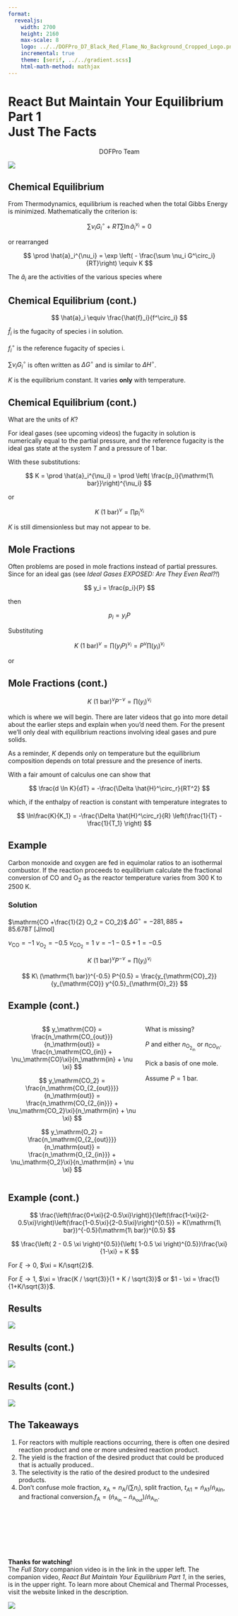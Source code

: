 ```yaml
---
format:
  revealjs:
    width: 2700
    height: 2160
    max-scale: 8
    logo: ../../DOFPro_D7_Black_Red_Flame_No_Background_Cropped_Logo.png
    incremental: true
    theme: [serif, ../../gradient.scss]
    html-math-method: mathjax
---
```


# React But Maintain Your Equilibrium<br/>Part 1<br/>Just The Facts

::: {style="text-align: center;"}
DOFPro Team
:::

![](../../DOFPro_D7_Black_Red_Flame_No_Background_Cropped.png){.absolute left="22%" top="-30%"}


## Chemical Equilibrium

From Thermodynamics, equilibrium is reached when the total Gibbs Energy is minimized. Mathematically the criterion is:

$$
\sum \nu_i G^\circ_i + RT \sum \ln \hat{a}_i^{\nu_i} = 0
$$

or rearranged

$$
\prod \hat{a}_i^{\nu_i} = \exp \left( - \frac{\sum \nu_i G^\circ_i}{RT}\right) \equiv K
$$

The $\hat{a}_i$ are the activities of the various species where

## Chemical Equilibrium (cont.)

$$
\hat{a}_i \equiv \frac{\hat{f}_i}{f^\circ_i}
$$

$\hat{f}_i$ is the fugacity of species i in solution.

$f^\circ_i$  is the reference fugacity of species i.

$\sum \nu_i G^\circ_i$ is often written as $\Delta G^\circ$ and is similar to $\Delta H^\circ$.

$K$ is the equilibrium constant. It varies **only** with temperature.

## Chemical Equilibrium (cont.)

What are the units of $K$?

For ideal gases (see upcoming videos) the fugacity in solution is
numerically equal to the partial pressure, and the reference fugacity
is the ideal gas state at the system $T$ and a pressure of 1 bar.

With these substitutions:

$$
K = \prod \hat{a}_i^{\nu_i} = \prod \left( \frac{p_i}{\mathrm{1\ bar}}\right)^{\nu_i}
$$

or

$$
K\ (\mathrm{1\ bar})^\nu = \prod p_i^{\nu_i}
$$

$K$ is still dimensionless but may not appear to be.

## Mole Fractions

Often problems are posed in mole fractions instead of partial
pressures. Since for an ideal gas (see *Ideal Gases EXPOSED: Are They Even Real?!*)

$$
y_i = \frac{p_i}{P}
$$

then

$$
p_i = y_i P
$$

Substituting

$$
K\ (\mathrm{1\ bar})^\nu = \prod (y_i P)^{\nu_i} =P^\nu \prod (y_i)^{\nu_i}
$$

or

## Mole Fractions (cont.)

$$
K\ (\mathrm{1\ bar})^\nu P^{-\nu}  =\prod (y_i)^{\nu_i}
$$

which is where we will begin. There are later videos that go into more detail about the earlier steps and explain when you'd need them. For the present we'll only deal with equilibrium reactions involving ideal gases and pure solids.

As a reminder, $K$ depends only on temperature but the equilibrium composition
depends on total pressure and the presence of inerts.

With a fair amount of calculus one can show that

$$
\frac{d \ln K}{dT} = -\frac{\Delta \hat{H}^\circ_r}{RT^2}
$$

which, if the enthalpy of reaction is constant with temperature
integrates to

$$
\ln\frac{K}{K_1} = -\frac{\Delta \hat{H}^\circ_r}{R} \left(\frac{1}{T} - \frac{1}{T_1} \right)
$$

## Example

Carbon monoxide and oxygen are fed in equimolar ratios to an
isothermal combustor. If the reaction proceeds to equilibrium
calculate the fractional conversion of $\mathrm{CO}$ and $\mathrm{O_2}$ as the reactor
temperature varies from $300\ \mathrm{K}$ to $2500\ \mathrm{K}$.

### Solution

$\mathrm{CO +\frac{1}{2} O_2 = CO_2}$ $\Delta G^\circ = -281,885 + 85.678 T\ \mathrm{[J/mol]}$

$\nu_\mathrm{CO} = -1$ $\nu_{\mathrm{O_2}} = -0.5$ $\nu_{\mathrm{CO_2}} = 1$ $\nu = -1 - 0.5 + 1 = -0.5$

$$
K\ (\mathrm{1\ bar})^\nu P^{-\nu}  =\prod (y_i)^{\nu_i}
$$

$$
K\ (\mathrm{1\ bar})^{-0.5} P^{0.5}  = \frac{y_{\mathrm{CO}_2}}{y_{\mathrm{CO}} y^{0.5}_{\mathrm{O}_2}}
$$

## Example (cont.)

::::{.columns}
:::{.column width=60%}
$$
y_\mathrm{CO} = \frac{n_\mathrm{CO_{out}}}{n_\mathrm{out}} = \frac{n_\mathrm{CO_{in}} + \nu_\mathrm{CO}\xi}{n_\mathrm{in} + \nu \xi}
$$

$$
y_\mathrm{CO_2} = \frac{n_\mathrm{CO_{2_{out}}}}{n_\mathrm{out}} = \frac{n_\mathrm{CO_{2_{in}}} + \nu_\mathrm{CO_2}\xi}{n_\mathrm{in} + \nu \xi}
$$

$$
y_\mathrm{O_2} = \frac{n_\mathrm{O_{2_{out}}}}{n_\mathrm{out}} = \frac{n_\mathrm{O_{2_{in}}} + \nu_\mathrm{O_2}\xi}{n_\mathrm{in} + \nu \xi}
$$
:::
:::{.column width=40%}
What is missing?
<br/><br/>
$P$ and either $n_\mathrm{O_{2_{in}}}$ or $n_\mathrm{CO_{in}}$.
<br/><br/>
Pick a basis of one mole.
<br/><br/>
Assume $P = 1\ \mathrm{bar}$.
:::
::::

## Example (cont.)

$$
\frac{\left(\frac{0+\xi}{2-0.5\xi}\right)}{\left(\frac{1-\xi}{2-0.5\xi}\right)\left(\frac{1-0.5\xi}{2-0.5\xi}\right)^{0.5}} = K(\mathrm{1\ bar})^{-0.5}(\mathrm{1\ bar})^{0.5}
$$

$$
\frac{\left( 2 - 0.5 \xi \right)^{0.5}}{\left( 1-0.5 \xi \right)^{0.5}}\frac{\xi}{1-\xi} = K
$$

For $\xi \rightarrow 0$, $\xi = K/\sqrt{2}$.

For $\xi \rightarrow 1$, $\xi = \frac{K / \sqrt{3}}{1 + K / \sqrt{3}}$ or $1 - \xi = \frac{1}{1+K/\sqrt{3}}$.


## Results

![](EqRxnKandExtent.png)

## Results (cont.)

![](EqRxnMoleFrac.png)

## Results (cont.)

![](EqRxnFracConv.png)

## The Takeaways

1. For reactors with multiple reactions occurring, there is often one desired reaction product and one or more undesired reaction product.
2. The yield is the fraction of the desired product that could be produced that is actually produced..
3. The selectivity is the ratio of the desired product to the undesired products.
4. Don’t confuse mole fraction, $x_\mathrm{A} = n_\mathrm{A}/(\sum n_i)$, split fraction, $t_{A1} = \dot{n}_\mathrm{A1}/\dot{n}_\mathrm{Ain}$, and fractional conversion.$f_\mathrm{A} = (\dot{n}_\mathrm{A_{in}} - \dot{n}_\mathrm{A_{out}})/\dot{n}_\mathrm{A_{in}}$.

#

::: {.centered}
 </br></br></br></br></br>**Thanks for watching!** </br> The *Full Story* companion video is in the link in the upper left. The companion video, *React But Maintain Your Equilibrium Part 1*, in the series, is in the upper right. To learn more about Chemical and Thermal Processes, visit the website linked in the description.
:::

![](../../DOFPro_D7_Black_Red_Flame_No_Background_Cropped.png){.absolute left="20%" top="100%"}